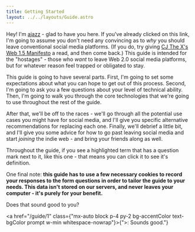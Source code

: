 ```yaml
---
title: Getting Started
layout: ../../layouts/Guide.astro
---
```


Hey! I'm [ajazz](https://ajazz.neocities.org) - glad to have you here. If you've already clicked on this link, I'm going to assume you don't need any convincing as to *why* you should leave conventional social media platforms. (If you do, try giving [CJ The X's Web 1.5 Manifesto](https://www.cjthex.com/what-is-to-be-done/) a read, and then come back.) This guide is intended for the "hostages" - those who *want* to leave <Buzzword definition="The era of the web dominated by ad-supported platforms that host user-generated content (e.g. Facebook, Instagram, Twitter).">Web 2.0</Buzzword> social media platforms, but for whatever reason feel trapped or obligated to stay.

This guide is going to have several parts. First, I'm going to set some expectations about what you can hope to get out of this process. Second, I'm going to ask you a few questions about your level of technical ability. Then, I'm going to walk you through the core technologies that we're going to use throughout the rest of the guide. 

After that, we'll be off to the races - we'll go through all the potential use cases you might have for social media, and I'll give you specific alternative recommendations for replacing each one. Finally, we'll debrief a little bit, and I'll give you some advice for how to go past leaving social media and start *joining* the indie web - and bring your friends along as well.

Throughout the guide, if you see a highlighted term that has a question mark next to it, like <Buzzword definition="This is where the definition will be! You can click anywhere outside this little box to close it out.">this</Buzzword> one - that means you can click it to see it's definition.

One final note: **this guide has to use a few necessary cookies to record your responses to the form questions in order to tailor the guide to your needs. This data isn't stored on our servers, and never leaves your computer - it's purely for your benefit.**

Does that sound good to you?

<a href="/guide/1" class={"mx-auto block p-4 py-2 bg-accentColor text-bgColor prompt w-min whitespace-nowrap"}>{">: Sounds good."} </a>